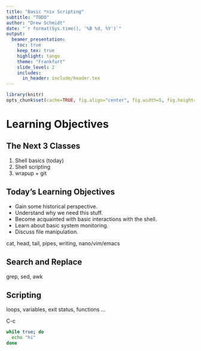 ```yaml
---
title: "Basic *nix Scripting"
subtitle: "TODO"
author: "Drew Schmidt"
date: "`r format(Sys.time(), '%B %d, %Y')`"
output:
  beamer_presentation:
    toc: true
    keep_tex: true
    highlight: tango
    theme: "Frankfurt"
    slide_level: 2
    includes:
      in_header: include/header.tex
---
```


```r
library(knitr)
opts_chunk$set(cache=TRUE, fig.align="center", fig.width=5, fig.height=3)
```


# Learning Objectives

## The Next 3 Classes
1. Shell basics (today)
2. Shell scripting
3. wrapup + git

## Today's Learning Objectives
* Gain some historical perspective.
* Understand why we need this stuff.
* Become acquainted with basic interactions with the shell.
* Learn about basic system monitoring.
* Discuss file manipulation.








cat, head, tail, pipes, writing, nano/vim/emacs

## Search and Replace

grep, sed, awk

## Scripting

loops, variables, exit status, functions ...

C-c 

```bash
while true; do
  echo "hi"
done
```





